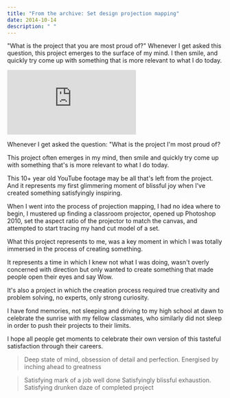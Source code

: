 ```yaml
---
title: "From the archive: Set design projection mapping"
date: 2014-10-14
description: " "
---
```


"What is the project that you are most proud of?"
Whenever I get asked this question, this project emerges to the surface of my mind. I then smile, and quickly try come up with something that is more relevant to what I do today.

<embed
  className="mx-auto my-5 h-[27rem] w-full max-w-3xl rounded-lg"
  src="https://www.youtube.com/embed/-ILH3V8IWG0?si=J9-tc4SsDzjE96_d"
  title="YouTube video player"
  frameborder="0"
  allow="accelerometer; autoplay; clipboard-write; encrypted-media; gyroscope; picture-in-picture; web-share"
  allowfullscreen
/>

Whenever I get asked the question: "What is the project I'm most proud of?

This project often emerges in my mind, then smile and quickly try come up with something that's is more relevant to what I do today.

This 10+ year old YouTube footage may be all that's left from the project. And it represents my first glimmering moment of blissful joy when I've created something satisfyingly inspiring.

When I went into the process of projection mapping, I had no idea where to begin, I mustered up finding a classroom projector, opened up Photoshop 2010, set the aspect ratio of the projector to match the canvas, and attempted to start tracing my hand cut model of a set.

What this project represents to me, was a key moment in which I was totally immersed in the process of creating something.

It represents a time in which I knew not what I was doing, wasn't overly concerned with direction but only wanted to create something that made people open their eyes and say Wow.

It's also a project in which the creation process required true creativity and problem solving, no experts, only strong curiosity.

I have fond memories, not sleeping and driving to my high school at dawn to celebrate the sunrise with my fellow classmates, who similarly did not sleep in order to push their projects to their limits.

I hope all people get moments to celebrate their own version of this tasteful satisfaction through their careers.

> Deep state of mind, obsession of detail and perfection. Energised by inching ahead to greatness

> Satisfying mark of a job well done
> Satisfyingly blissful exhaustion.
> Satisfying drunken daze of completed project

